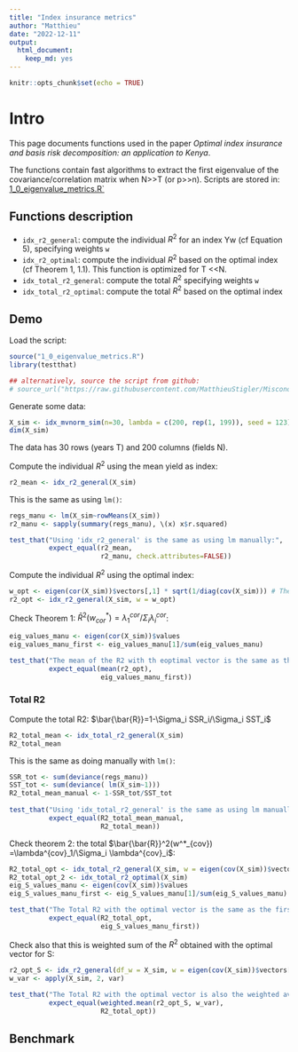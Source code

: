 ```yaml
---
title: "Index insurance metrics"
author: "Matthieu"
date: "2022-12-11"
output:
  html_document:
    keep_md: yes
---
```


```r
knitr::opts_chunk$set(echo = TRUE)
```

# Intro

This page documents functions used in the paper *Optimal index insurance and basis risk decomposition: an application to Kenya*.

The functions contain fast algorithms to extract the first eigenvalue of the covariance/correlation matrix when N>>T (or p>>n). Scripts are stored in: [1_0_eigenvalue_metrics.R`](https://raw.githubusercontent.com/MatthieuStigler/Misconometrics/master/index_insurance_metrics/)

## Functions description


- `idx_r2_general`: compute the individual $R^2$ for an index Yw (cf Equation 5), specifying weights `w`
- `idx_r2_optimal`: compute the individual $R^2$ based on the optimal index (cf Theorem 1, 1.1). This function is optimized for T <<N. 
- `idx_total_r2_general`: compute the total $R^2$ specifying weights `w`
- `idx_total_r2_optimal`: compute the total $R^2$ based on the optimal index

## Demo

Load the script:

```r
source("1_0_eigenvalue_metrics.R")
library(testthat)

## alternatively, source the script from github:
# source_url("https://raw.githubusercontent.com/MatthieuStigler/Misconometrics/master/index_insurance_metrics/1_0_eigenvalue_metrics.R")
```


Generate some data:

```r
X_sim <- idx_mvnorm_sim(n=30, lambda = c(200, rep(1, 199)), seed = 123)
dim(X_sim)
```

The data has 30 rows (years T) and 200 columns (fields N).

Compute the individual $R^2$ using the mean yield as index:

```r
r2_mean <- idx_r2_general(X_sim)
```

This is the same as using `lm()`:

```r
regs_manu <- lm(X_sim~rowMeans(X_sim))
r2_manu <- sapply(summary(regs_manu), \(x) x$r.squared)

test_that("Using 'idx_r2_general' is the same as using lm manually:",
          expect_equal(r2_mean, 
                       r2_manu, check.attributes=FALSE))
```

Compute the individual $R^2$ using the optimal index:

```r
w_opt <- eigen(cor(X_sim))$vectors[,1] * sqrt(1/diag(cov(X_sim))) # Theorem 1, 1.1
r2_opt <- idx_r2_general(X_sim, w = w_opt)
```

Check Theorem 1: $\bar{R}^2(w^*_{cor}) =\lambda^{cor}_1/\Sigma_i \lambda^{cor}_i$:

```r
eig_values_manu <- eigen(cor(X_sim))$values
eig_values_manu_first <- eig_values_manu[1]/sum(eig_values_manu)

test_that("The mean of the R2 with th eoptimal vector is the same as the first eigenvalue:",
          expect_equal(mean(r2_opt),
                       eig_values_manu_first))
```

### Total R2

Compute the total R2: $\bar{\bar{R}}=1-\Sigma_i SSR_i/\Sigma_i SST_i$

```r
R2_total_mean <- idx_total_r2_general(X_sim)
R2_total_mean
```

This is the same as doing manually with `lm()`:

```r
SSR_tot <- sum(deviance(regs_manu))
SST_tot <- sum(deviance( lm(X_sim~1)))
R2_total_mean_manual <- 1-SSR_tot/SST_tot 
  
test_that("Using 'idx_total_r2_general' is the same as using lm manually:",
          expect_equal(R2_total_mean_manual,
                       R2_total_mean))
```

Check theorem 2: the total $\bar{\bar{R}}^2(w^*_{cov}) =\lambda^{cov}_1/\Sigma_i \lambda^{cov}_i$:

```r
R2_total_opt <- idx_total_r2_general(X_sim, w = eigen(cov(X_sim))$vectors[,1])
R2_total_opt_2 <- idx_total_r2_optimal(X_sim)
eig_S_values_manu <- eigen(cov(X_sim))$values
eig_S_values_manu_first <- eig_S_values_manu[1]/sum(eig_S_values_manu)

test_that("The Total R2 with the optimal vector is the same as the first eigenvalue",
          expect_equal(R2_total_opt, 
                       eig_S_values_manu_first))
```

Check also that this is  weighted sum of the $R^2$ obtained with the optimal vector for S:

```r
r2_opt_S <- idx_r2_general(df_w = X_sim, w = eigen(cov(X_sim))$vectors[,1])
w_var <- apply(X_sim, 2, var)

test_that("The Total R2 with the optimal vector is also the weighted average of R2:",
          expect_equal(weighted.mean(r2_opt_S, w_var),
                       R2_total_opt))
```


## Benchmark



